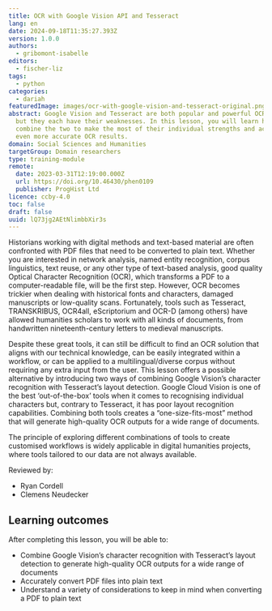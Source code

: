 ```yaml
---
title: OCR with Google Vision API and Tesseract
lang: en
date: 2024-09-18T11:35:27.393Z
version: 1.0.0
authors:
  - gribomont-isabelle
editors:
  - fischer-liz
tags:
  - python
categories:
  - dariah
featuredImage: images/ocr-with-google-vision-and-tesseract-original.png
abstract: Google Vision and Tesseract are both popular and powerful OCR tools,
  but they each have their weaknesses. In this lesson, you will learn how to
  combine the two to make the most of their individual strengths and achieve
  even more accurate OCR results.
domain: Social Sciences and Humanities
targetGroup: Domain researchers
type: training-module
remote:
  date: 2023-03-31T12:19:00.000Z
  url: https://doi.org/10.46430/phen0109
  publisher: ProgHist Ltd
licence: ccby-4.0
toc: false
draft: false
uuid: lQ73jg2AEtNlimbbXir3s
---
```

Historians working with digital methods and text-based material are often confronted with PDF files that need to be converted to plain text. Whether you are interested in network analysis, named entity recognition, corpus linguistics, text reuse, or any other type of text-based analysis, good quality Optical Character Recognition (OCR), which transforms a PDF to a computer-readable file, will be the first step. However, OCR becomes trickier when dealing with historical fonts and characters, damaged manuscripts or low-quality scans. Fortunately, tools such as Tesseract, TRANSKRIBUS, OCR4all, eScriptorium and OCR-D (among others) have allowed humanities scholars to work with all kinds of documents, from handwritten nineteenth-century letters to medieval manuscripts.

Despite these great tools, it can still be difficult to find an OCR solution that aligns with our technical knowledge, can be easily integrated within a workflow, or can be applied to a multilingual/diverse corpus without requiring any extra input from the user. This lesson offers a possible alternative by introducing two ways of combining Google Vision’s character recognition with Tesseract’s layout detection. Google Cloud Vision is one of the best ‘out-of-the-box’ tools when it comes to recognising individual characters but, contrary to Tesseract, it has poor layout recognition capabilities. Combining both tools creates a “one-size-fits-most” method that will generate high-quality OCR outputs for a wide range of documents.

The principle of exploring different combinations of tools to create customised workflows is widely applicable in digital humanities projects, where tools tailored to our data are not always available.

Reviewed by:
- Ryan Cordell
- Clemens Neudecker

## Learning outcomes
After completing this lesson, you will be able to:
- Combine Google Vision’s character recognition with Tesseract’s layout detection to generate high-quality OCR outputs for a wide range of documents
- Accurately convert PDF files into plain text
- Understand a variety of considerations to keep in mind when converting a PDF to plain text

<ExternalResource title="Interested in learning more?" subtitle="Check out this lesson on Programming Historian's website" url="https://doi.org/10.46430/phen0109" />
